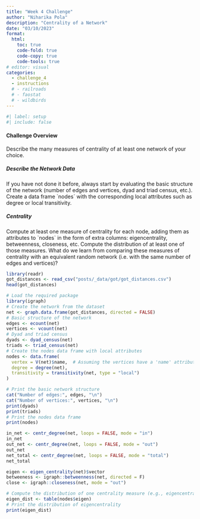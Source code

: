 ```yaml
---
title: "Week 4 Challenge"
author: "Niharika Pola"
description: "Centrality of a Network"
date: "03/10/2023"
format:
  html:
    toc: true
    code-fold: true
    code-copy: true
    code-tools: true
# editor: visual
categories: 
  - challenge_4
  - instructions
  # - railroads
  # - faostat
  # - wildbirds
---
```


```r
#| label: setup
#| include: false
```

#### Challenge Overview

Describe the many measures of centrality of at least one network of your choice.

##### Describe the Network Data

If you have not done it before, always start by evaluating the basic structure of the network (number of edges and vertices, dyad and triad census, etc.). Create a data frame \`nodes\` with the corresponding local attributes such as degree or local transitivity.

##### Centrality

Compute at least one measure of centrality for each node, adding them as attributes to \`nodes\` in the form of extra columns: eigencentrality, betweenness, closeness, etc. Compute the distribution of at least one of those measures. What do we learn from comparing these measures of centrality with an equivalent random network (i.e. with the same number of edges and vertices)?

```r
library(readr)
got_distances <- read_csv("posts/_data/got/got_distances.csv")
head(got_distances)
```

```r
# Load the required package
library(igraph)
# Create the network from the dataset
net <- graph.data.frame(got_distances, directed = FALSE)
# Basic structure of the network
edges <- ecount(net)
vertices <- vcount(net)
# Dyad and triad census
dyads <- dyad_census(net)
triads <- triad_census(net)
# Create the nodes data frame with local attributes
nodes <- data.frame(
  vertex = V(net)$name,  # Assuming the vertices have a 'name' attribute
  degree = degree(net),
  transitivity = transitivity(net, type = "local")
)
```

```r
# Print the basic network structure
cat("Number of edges:", edges, "\n")
cat("Number of vertices:", vertices, "\n")
print(dyads)
print(triads)
# Print the nodes data frame
print(nodes)
```

```r
in_net <- centr_degree(net, loops = FALSE, mode = "in")
in_net
out_net <- centr_degree(net, loops = FALSE, mode = "out")
out_net
net_total <- centr_degree(net, loops = FALSE, mode = "total")
net_total
```

```r
eigen <- eigen_centrality(net)$vector
betweeness <- igraph::betweenness(net, directed = F)
close <- igraph::closeness(net, mode = "out")
```

```r
# Compute the distribution of one centrality measure (e.g., eigencentrality)
eigen_dist <- table(nodes$eigen)
# Print the distribution of eigencentrality
print(eigen_dist)
```
